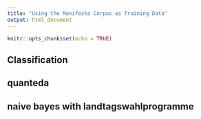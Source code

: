 ```yaml
---
title: "Using the Manifesto Corpus as Training Data"
output: html_document
---
```


```r
knitr::opts_chunk$set(echo = TRUE)
```

## Classification

## quanteda

## naive bayes with landtagswahlprogramme
